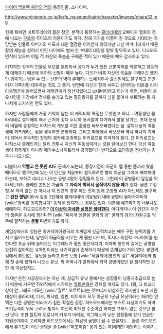 [[파이어 엠블렘 봉인의 검]]의 등장인물. 스나이퍼.

http://www.nintendo.co.jp/fe/fe_museum/huin/character/images/chara32.jpg

현재 19세인 에트루리아의 젊은 장군. 본작에 등장하는 [[클라리네]]의 오빠이자 열화의 검에 나오는 [[판트]]와 루이즈의 아들이기도 하다. 장래 국가를 이끌어 갈 것으로 기대되는 촉망받는 인물로 아버지의 마도에 대한 열정은 이어받지 않았지만 대신 어머니에게서 배운 활의 재능을 살려서 어린 나이에도 벌써 한 부대의 대장을 맡아 활약하고 있다. 디크와도 면식이 있으며 어릴 적 자신의 목숨을 구해준 적이 있기 때문에 매우 감사하고 있다. 

이지적인 성격의 인물로 부모를 본받아서 상대가 누가 됐든 신분여하를 막론하고 평등하게 대해주기 때문에 부하의 신망이 매우 높다. 디크가 비록 자신의 목숨을 구해주긴 했지만 귀족과는 넘을 수 없는 신분의 벽이 존재하는 노예검투사 출신임에도 불구하고 은인이자 가족처럼 대우하는 것도 그 증거. 반면에 자신과 함께 싸우고 싶어하는 티트를 리키아동맹군에 들어오면서 계약관계가 청산되었다고 보내버리려고 하는가 하면, 떠돌이 음유시인을 가장해서 정체를 숨기고 있는 밀딘왕자를 끝까지 님을 붙여서 부르려는 등 지나치게 고지식한 면도 있다. 

하지만 사람들에게 가장 기억이 남는 이 캐릭터의 특징은 무엇인고 하니... 여동생인 클라리네로 설득해야 해서 근처에 갖다 두니까 용서없이 다가와서 활을 당기는, 초대 문장의 비밀에 등장하는 마치스의 계보를 이은 훌륭한 바보오빠였다는 점. 설득대상이 여동생에 회복계라는 점을 생각하면 분명하다. 그리고 파엠에서 바보오빠 역시 하나의 기믹이 되어서 후속작인 창염의 궤적에 등장하는 마카로프로 이어지게 된다. 단 마카로프는 마치스나 클레인과는 달리 전투시 자신의 여동생이라는 것을 알아보긴 한다. 대신 여동생이 회복계가 아니라 페가수스나이트라서 공격했다가 반격으로 요단강을 건너가는 경우가 나오기도;

더불어서 '''약빨고 온 듯한 AI'''도 문제가 되는데, 등장시점이 아군이 맵 중반 쯤까지 왔을 때이므로 맵 하단에 있는 이 인간을 처음부터 설득하려면 빨리 아군을 그쪽에 배치해야 하는데, 부하로 데리고 나오는 궁병 4명이 걸림돌이 된다. 그런데 이 궁병들이 앞길을 막아서는데도 클레인 본인은 가끔씩 '''그 자리에 박혀서 움직이지 않을 때'''가 있다. 물론 고정형 AI 적이 없는 건 아니나 이 인간의 경우 하는 짓이 원래 고정형 AI가 아닌데도 불구하고 '''완전 랜덤'''이라서 등장 2턴째에 클라리네의 이동범위 내에 궁병이 들아가자마자 [wiki:"장비를 정지합니다" 동작을 정지하는] 경우도 있다. 덕분에 예측하기가 너무나도 애매하다. 하드모드라면? '''[[더 이상의 자세한 설명은 생략한다]]'''. 어디까지나 이 인간과 우군의 생존을 동시에 챙긴다면 [wiki:"파이어 엠블렘 열화의 검" 열화의 검]의 [[쟈팔]]구출 임무에 필적하는 '''운빨 미션'''이기도 하다.

게임상에서의 성능은 아카네이아왕국의 후계답게 상급직치고는 매우 구린 능력치를 가지고 들어오는데, 당연히 하급직을 키우는 게 훨씬 나으며, 혹시나 즉전력 스나이퍼를 원한다면 조금 뒤에 들어오는 이그레느가 훨씬 좋은데다가, 어차피 봉인의 검에는 궁병을 완전히 잡아먹는 유목민이라는 사기직업이 존재하기 때문에 존재감이 거의 없다. 봉인의 검에서 쓸모없는 유닛을 들라고 하면 보통 [wiki:"세실리아(봉인의 검)" 세실리아]와 함께 첫 손에 꼽혀서 나오는 유닛. 뭐 어머니가 열화에서 최약 궁병이었던 걸 생각하면 강한 게 이상할지도.

하지만 완전 시궁창까지는 아닌 게, 상급직 유닛 중에서는 성장률이 낭중지추급으로 높기 때문에 키우면 하위직에서 시작하는 [[월트]]만큼은 강해질 여지도 있다. (뭐, 그 비교대상이 안 그래도 미묘한 [wiki:"월트" 오르트]라는 것부터가 비참하긴 하지만.) 또한 지원대상이 클라리네, 디크, 퍼시벌, 엘핀, 티트까지 모두 아군의 1군급 유닛이라는 화려한 인맥은 다른 궁병은 따라오기 힘든 확실한 장점.
하드모드에서는 부스트 대상이기도 하며 초기능력이 워낙 구려서 받아도 여전히 미묘한 수준이긴 하지만 그래도 없는 것보단 훨씬 낫다. 또한 월트와 도로시의 키우기 어려움, 이그레느의 낮은 성장률에 상기 언급한 지원관계까지 고려하면 하드모드에서는 최강의 궁병이 될 수 있을지도... 물론 하드모드에서 유목민이 아닌 궁병을 쓸 [wiki:"마조히즘" 용기 있는 자]에게만 해당하는 이야기.

